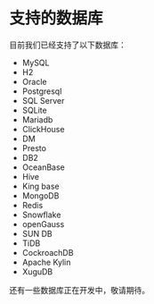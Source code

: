 # 支持的数据库

目前我们已经支持了以下数据库：

- MySQL
- H2
- Oracle
- Postgresql
- SQL Server
- SQLite
- Mariadb
- ClickHouse
- DM
- Presto
- DB2
- OceanBase
- Hive
- King base
- MongoDB
- Redis
- Snowflake
- openGauss
- SUN DB
- TiDB
- CockroachDB
- Apache Kylin
- XuguDB


还有一些数据库正在开发中，敬请期待。




